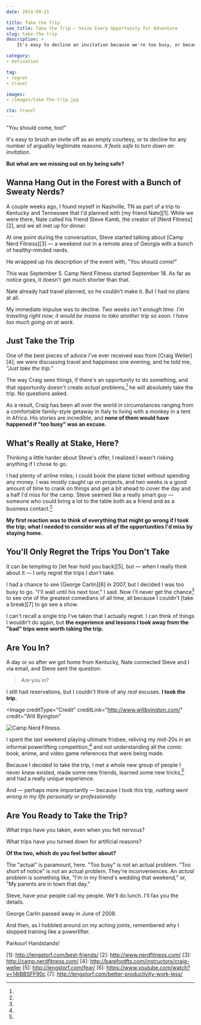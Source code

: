 ```yaml
---
date: 2014-09-21

title: Take the Trip
seo_title: Take the Trip — Seize Every Opportunity for Adventure
slug: take-the-trip
description: >
    It's easy to decline an invitation because we're too busy, or because new adventures can feel uncomfortable. But what are we missing out on by staying home?

category:
- motivation

tag:
- regret
- travel

images:
- /images/take-the-trip.jpg

cta: travel
---
```



"You should come, too!"

It's easy to brush an invite off as an empty courtesy, or to decline for any
number of arguably legitimate reasons. _It feels safe to turn down an
invitation._

**But what are we missing out on by being safe?**

## Wanna Hang Out in the Forest with a Bunch of Sweaty Nerds?

A couple weeks ago, I found myself in Nashville, TN as part of a trip to
Kentucky and Tennessee that I'd planned with [my friend Nate][1]. While we were
there, Nate called his friend Steve Kamb, the creator of [Nerd Fitness][2], and
we all met up for dinner.

At one point during the conversation, Steve started talking about [Camp Nerd
Fitness][3] — a weekend out in a remote area of Georgia with a bunch of
healthy-minded nerds.

He wrapped up his description of the event with, "You should come!"

This was September 5. Camp Nerd Fitness started September 18. As far as notice
goes, it doesn't get much shorter than that.

Nate already had travel planned, so he couldn't make it. But I had no plans at
all.

My immediate impulse was to decline. _Two weeks isn't enough time. I'm traveling
right now; it would be insane to take another trip so soon. I have too much
going on at work._

## Just Take the Trip

One of the best pieces of advice I've ever received was from [Craig Weller][4];
we were discussing travel and happiness one evening, and he told me, _"Just take
the trip."_

The way Craig sees things, if there's an opportunity to do something, and that
opportunity doesn't create _actual_ problems,[^actual-problems] he will
absolutely take the trip. No questions asked.

As a result, Craig has been all over the world in circumstances ranging from a
comfortable family-style getaway in Italy to living with a monkey in a tent in
Africa. His stories are incredible, and **none of them would have happened if
"too busy" was an excuse.**

## What's Really at Stake, Here?

Thinking a little harder about Steve's offer, I realized I wasn't risking
anything if I chose to go.

I had plenty of airline miles; I could book the plane ticket without spending
any money. I was mostly caught up on projects, and two weeks is a good amount of
time to crank on things and get a bit ahead to cover the day and a half I'd miss
for the camp. Steve seemed like a really smart guy — someone who could bring a
lot to the table both as a friend and as a business contact.[^call-me]

**My first reaction was to think of everything that might go wrong if I took the trip; what I needed to consider was all of the opportunities I'd miss by staying home.**

## You'll Only Regret the Trips You Don't Take

It can be tempting to [let fear hold you back][5], but — when I really think
about it — I only regret the trips I _don't_ take.

I had a chance to see [George Carlin][6] in 2007, but I decided I was too busy
to go. "I'll wait until his next tour," I said. Now I'll never get the
chance[^george-carlin] to see one of the greatest comedians of all time, all
because I couldn't [take a break][7] to go see a show.

I can't recall a single trip I've taken that I actually regret. I can think of
things I wouldn't do again, but **the experience and lessons I took away from
the "bad" trips were worth taking the trip.**

## Are You In?

A day or so after we got home from Kentucky, Nate connected Steve and I via
email, and Steve sent the question:

> Are you in?

I still had reservations, but I couldn't think of any _real_ excuses. **I took the trip.**

<Image
  creditType="Credit"
  creditLink="http://www.willbyington.com/"
  credit="Will Byington"
>

  ![Camp Nerd Fitness.](images/1514573_10152988144498488_2980244324311718297_n.jpg)

</Image>

I spent the last weekend playing ultimate frisbee, reliving my mid-20s in an
informal powerlifting competition,[^powerlifter] and not understanding all the
comic book, anime, and video game references that were being made.

Because I decided to take the trip, I met a whole new group of people I never
knew existed, made some new friends, learned some new tricks,[^new-tricks] and
had a really unique experience.

And — perhaps more importantly — because I took this trip, _nothing went wrong
in my life personally or professionally._

## Are You Ready to Take the Trip?

What trips have you taken, even when you felt nervous?

What trips have you turned down for artificial reasons?

**Of the two, which do you feel better about?**

[^actual-problems]:
  The "actual" is paramount, here. "Too busy" is not an actual problem. "Too short of notice" is not an actual problem. They're inconveniences. An _actual_ problem is something like, "I'm in my friend's wedding that weekend," or, "My parents are in town that day."

[^call-me]:
  Steve, have your people call my people. We'll do lunch. I'll fax you the details.

[^george-carlin]:
  George Carlin passed away in June of 2008.

[^powerlifter]:
  And then, as I hobbled around on my aching joints, remembered why I stopped training like a powerlifter.

[^new-tricks]:
  Parkour! Handstands!

[1]: http://lengstorf.com/best-friends/ [2]: http://www.nerdfitness.com/ [3]:
http://camp.nerdfitness.com/ [4]:
http://barefootfts.com/instructors/craig-weller [5]: http://lengstorf.com/fear/
[6]: https://www.youtube.com/watch?v=14tBBSFF90c [7]:
http://lengstorf.com/better-productivity-work-less/
